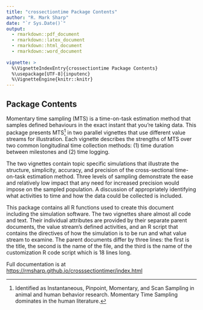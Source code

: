 ```yaml
---
title: "crossectiontime Package Contents"
author: "R. Mark Sharp"
date: "`r Sys.Date()`"
output:
  - rmarkdown::pdf_document
  - rmarkdown::latex_document
  - rmarkdown::html_document
  - rmarkdown::word_document
  
vignette: >
  %\VignetteIndexEntry{crossectiontime Package Contents}
  %\usepackage[UTF-8]{inputenc}
  %\VignetteEngine{knitr::knitr}
---
```


## Package Contents

Momentary time sampling (MTS) is a time-on-task 
estimation method that samples defined behaviours in the exact 
instant that you’re taking data. 
This package presents MTS^[Identified as Instantaneous, Pinpoint, 
Momentary, and Scan Sampling in animal and human behavior research. Momentary
Time Sampling dominates in the human literature.] in two parallel vignettes 
that use different value streams for illustration. 
Each vignette describes the strengths of MTS over two
common longitudinal time collection methods: (1) time duration between 
milestones and (2) time logging.

The two vignettes contain topic specific simulations that illustrate the 
structure, simplicity,
accuracy, and precision of the cross-sectional time-on-task estimation method.
Three levels of sampling demonstrate the ease and relatively low impact that 
any need for increased precision would impose on the sampled population.
A discussion of appropriately identifying what activities to time and how the 
data could be collected is included.

This package contains all R functions used to create this document including
the simulation software. The two vignettes share almost all code and text.
Their individual attributes are provided by their separate parent documents,
the value stream's defined activities, and an R script that contains the 
directives of how the simulation is to be run and what value stream to examine.
The parent documents 
differ by three lines: the first is the title, the second is the name of 
the file, and the third is the name of the customization R code script which
is 18 lines long. 

Full documentation is at 
[https://rmsharp.github.io/crosssectiontimer/index.html](
https://rmsharp.github.io/crosssectiontimer/index.html)

